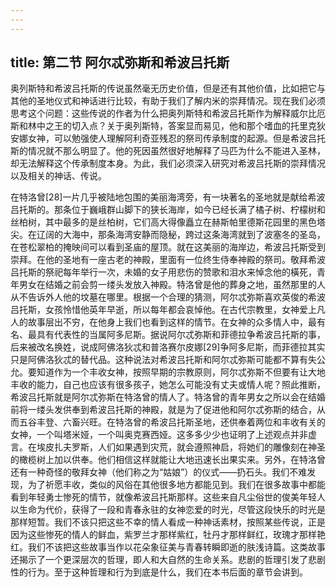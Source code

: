 ```yaml
---
---
---
```

title: 第二节 阿尔忒弥斯和希波吕托斯
---




奥列斯特和希波吕托斯的传说虽然毫无历史价值，但是还有其他价值，比如把它与其他的圣地仪式和神话进行比较，有助于我们了解内米的崇拜情况。现在我们必须思考这个问题：这些传说的作者为什么把奥列斯特和希波吕托斯作为解释威尔比厄斯和林中之王的切入点？关于奥列斯特，答案显而易见，他和那个嗜血的托里克狄安娜女神，可以勉强使人理解阿利奇亚残忍的祭司传承制度的起源。但是希波吕托斯的情况就不那么明显了。他的死因虽然很好地解释了马匹为什么不能进入圣林，却无法解释这个传承制度本身。为此，我们必须深入研究对希波吕托斯的崇拜情况以及相关的神话、传说。

在特洛曾[28]一片几乎被陆地包围的美丽海湾旁，有一块著名的圣地就是献给希波吕托斯的。那条位于巍峨群山脚下的狭长海岸，如今已经长满了橘子树、柠檬树和丝柏树，其中最多的是丝柏树，它们高大得像矗立在赫斯帕里德斯花园里的黑色塔尖。在辽阔的大海中，那条海湾安静而隐秘，跨过这条海湾就到了波塞冬的圣岛，在苍松翠柏的掩映间可以看到圣庙的屋顶。就在这美丽的海岸边，希波吕托斯受到崇拜。在他的圣地有一座古老的神殿，里面有一位终生侍奉神殿的祭司。敬拜希波吕托斯的祭祀每年举行一次，未婚的女子用悲伤的赞歌和泪水来悼念他的橫死，青年男女在结婚之前会剪一缕头发放入神殿。特洛曾是他的葬身之地，虽然那里的人从不告诉外人他的坟墓在哪里。根据一个合理的猜测，阿尔忒弥斯喜欢英俊的希波吕托斯，女孩怜惜他英年早逝，所以每年都会哀悼他。在古代宗教里，女神爱上凡人的故事层出不穷，在他身上我们也看到这样的情节。在女神的众多情人中，最有名、最具有代表性的当属阿多尼斯。据说阿尔忒弥斯和菲德拉争希波吕托斯的事，后来被改名换姓，说成阿佛洛狄忒和普洛赛尔皮娜[29]争阿多尼斯，而菲德拉其实只是阿佛洛狄忒的替代品。这种说法对希波吕托斯和阿尔忒弥斯可能都不算有失公允。要知道作为一个丰收女神，按照早期的宗教原则，阿尔忒弥斯不但要有让大地丰收的能力，自己也应该有很多孩子，她怎么可能没有丈夫或情人呢？照此推断，希波吕托斯就是阿尔忒弥斯在特洛曾的情人了。特洛曾的青年男女之所以会在结婚前将一缕头发供奉到希波吕托斯的神殿，就是为了促进他和阿尔忒弥斯的结合，从而五谷丰登、六畜兴旺。在特洛曾的希波吕托斯圣地，还供奉着两位和丰收有关的女神，一个叫塔米娅，一个叫奥克赛西娅。这多多少少也证明了上述观点并非虚言。在埃皮扎夫罗斯，人们如果遇到灾荒，就会遵照神启，将她们的雕像刻在神圣的橄榄树上加以供奉。他们相信这样就能让大地迅速长出果实来。另外，在特洛曾还有一种奇怪的敬拜女神（他们称之为“姑娘”）的仪式——扔石头。我们不难发现，为了祈愿丰收，类似的风俗在其他很多地方都能见到。我们在很多故事中都能看到年轻勇士惨死的情节，就像希波吕托斯那样。这些来自凡尘俗世的俊美年轻人以生命为代价，获得了一段和青春永驻的女神恋爱的时光，尽管这段快乐的时光是那样短暂。我们不该只把这些不幸的情人看成一种神话素材，按照某些传说，正是因为这些惨死的情人的鲜血，紫罗兰才那样紫红，牡丹才那样鲜红，玫瑰才那样艳红。我们不该把这些故事当作以花朵象征美与青春转瞬即逝的肤浅诗篇。这类故事还揭示了一个更深层次的哲理，即人和大自然的生命关系。悲剧的哲理引发了悲剧性的行为。至于这种哲理和行为到底是什么，我们在本书后面的章节会讲到。